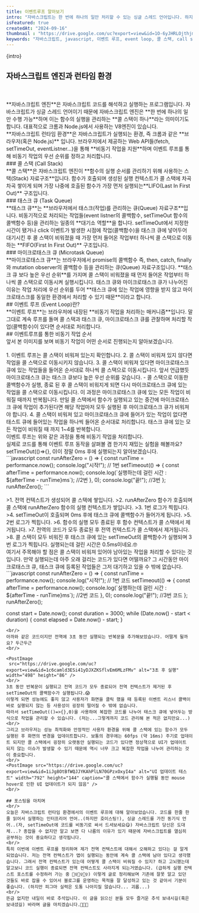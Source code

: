 ```yaml
---
title: 이벤트루프 알아보기
intro: "자바스크립트는 한 번에 하나의 일만 처리할 수 있는 싱글 스레드 언어입니다. 하지만 실제로 자바스크립트를 사용해보면 어떤가요? 데이터를 가져오는 동안 다른 함수를 실행할 수 있고 setTimeOut으로 지정한 시간 뒤에 특정 함수를 실행시키려 할 때 다른 함수가 바로 실행되는 등 동시에 여러 일을 처리하는 것처럼 보입니다. 이는 자바스크립트가 실행되는 런타임 환경인 브라우저가 비동기 작업을 지원하기 때문입니다. 오늘은 브라우저에서 비동기 작업을 처리하는 이벤트 루프(Event Loop)에 대해서 알아보도록 하겠습니다."   
isFeatured: true
createdAt: "2024-09-16"
thumbnail : "https://drive.google.com/uc?export=view&id=1O-6yJHRLOjthjmdrTOQkrXd6NI2pkfoM"
keywords: "자바스크립트, javascript, 이벤트 루프, event loop, 콜 스택, call stack, 태스트 큐, task queue, 비동기"
---
```

<p>{intro}</p>
<Spacing size="lg" />

## 자바스크립트 엔진과 런타임 환경
<br/>
<PostImage src="https://drive.google.com/uc?export=view&id=1GWut_okKW71WPVL7UY066r99i0-t_Ysh" alt="자바스크립트 런타임 환경" width="992" height="584"/>
<br/>
**자바스크립트 엔진**은 자바스크립트 코드를 해석하고 실행하는 프로그램입니다. 자바스크립트가 싱글 스레드 언어이기 때문에 자바스크립트 엔진은 **한 번에 하나의 일만 수행 가능**하며 이는 함수의 실행을 관리하는 **콜 스택이 하나**라는 의미이기도 합니다. 대표적으로 크롬과 Node.js에서 사용하는 V8엔진이 있습니다.
<br/>
**자바스크립트 런타임 환경**은 자바스크립트가 실행되는 환경, 즉 크롬과 같은 **브라우저(혹은 Node.js)** 입니다. 브라우저에서 제공하는 Web API들(fetch, setTimeOut, eventListner...)을 통해 **비동기 작업을 지원**하며 이벤트 루프를 통해 비동기 작업의 우선 순위를 정하고 처리합니다.
<br/>
### 콜 스택 (Call Stack)
<br/>
**콜 스택**은 자바스크립트 엔진이 **함수의 실행 순서를 관리하기 위해 사용하는 스택(Stack) 자료구조**입니다. 함수가 호츌되며 생성된 실행 컨텍스트가 콜 스택에 차곡차곡 쌓이게 되며 가장 나중에 호출된 함수가 가장 먼저 실행되는**LIFO(Last In First Out)** 구조입니다.
<br/>
### 태스크 큐 (Task Queue)
<br/>
**태스크 큐**는 **브라우저에서 태스크(작업)를 관리하는 큐(Queue) 자료구조**입니다. 비동기적으로 처리되는 작업들(event listner의 콜백함수, setTimeOut 함수의 콜백함수 등)을 관리하는 일종의 **대기소 역할**을 합니다. setTimeOut에서 지정한 시간이 됐거나 click 이벤트가 발생한 시점에 작업(콜백함수)을 태스크 큐에 넣어두어 대기시킨 후 콜 스택이 비워졌을 때 가장 먼저 들어온 작업부터 하나씩 콜 스택으로 이동하는 **FIFO(First In First Out)** 구조입니다.
<br/>
### 마이크로태스크 큐 (Microtask Queue)
<br/>
**마이크로태스크 큐**는 브라우저에서 promise의 콜백함수 즉, then, catch, finally와 mutation observer의 콜백함수 등을 관리하는 큐(Queue) 자료구조입니다. **태스크 큐 보다 높은 우선 순위**를 가지며 콜 스택이 비워졌을 때 먼저 들어온 작업부터 하나씩 콜 스택으로 이동시켜 실행시킵니다. 태스크 큐와 마이크로태스크 큐가 나누어진 이유는 작업 처리에 우선 순위를 두어 **태스크 큐에 있는 작업에 영향을 받지 않고 마이크로태스크를 동일한 환경에서 처리할 수 있기 때문**이라고 합니다.
<br/>
## 이벤트 루프 (Event Loop)란?
<br/>
**이벤트 루프**는 브라우저에 내장된 **비동기 작업을 처리하는 매커니즘**입니다. 말 그대로 계속 루프를 돌며 콜 스택과 태스크 큐, 마이크로태스크 큐를 관찰하며 처리할 작업(콜백함수)이 있다면 순서대로 처리합니다. 
<br/>
## 이벤트루프를 통한 비동기 작업 순서
<br/>
앞서 본 이미지를 보며 비동기 작업이 어떤 순서로 진행되는지 알아보겠습니다.
<br/>
<PostImage src="https://drive.google.com/uc?export=view&id=1GWut_okKW71WPVL7UY066r99i0-t_Ysh" alt="자바스크립트 런타임 환경" width="992" height="584"/>
<br/>
1. 이벤트 루프는 콜 스택이 비워져 있는지 확인합니다.
2. 콜 스택이 비워져 있지 않다면 작업을 콜 스택으로 이동시키지 않습니다. 
3. 콜 스택이 비워져 있다면 마이크로태스크 큐에 있는 작업들을 들어온 순서대로 하나씩 콜 스택으로 이동시킵니다. 앞서 언급했듯 마이크로태스크 큐는 태스크 큐보다 높은 우선 순위를 갖습니다. 
- 콜 스택으로 이동한 콜백함수가 실행, 종료 된 후 콜 스택이 비워지게 되면 다시 마이크로태스크 큐에 있는 작업을 콜 스택으로 이동시킵니다. 이 과정은 마이크로태스크 큐에 있는 모든 작업이 비워질 때까지 반복됩니다. 만일 콜 스택에서 함수가 실행되고 있는 중간에 마이크로태스크 큐에 작업이 추가된다면 해당 작업마저 모두 실행된 후 마이크로태스크 큐가 비워져야 합니다.
4. 콜 스택이 비워져 있고 마이크로태스크 큐에 들어가 있는 작업이 없다면 태스트 큐에 들어있는 작업을 하나씩 들어온 순서대로 처리합니다. 태스크 큐에 있는 모든 작업이 비워질 때 까지 1~4를 반복합니다.
<br/>
이벤트 루프는 위와 같은 과정을 통해 비동기 작업을 처리합니다. 
<br/>
실제로 코드를 통해 이벤트 루프 동작을 살펴볼 겸 한가지 재밌는 실험을 해볼까요?
setTimeOut(()=>{}, 0)이 정말 0ms 후에 실행되는지 알아보겠습니다.
<br/>
```javascript
const runAfterZero = () => {
    const runTime = performance.now();
    console.log("시작!"); // 1번 
    setTimeout(() => {
        const afterTime = performance.now();
        console.log(`실행하는데 걸린 시간 : ${afterTime - runTime}ms`); //2번
    }, 0);
    console.log("끝!"); //3번
    };
runAfterZero();
```
<br/>
<PostImage src="https://drive.google.com/uc?export=view&id=1uuDOMCraKrFf4VQTGAR87CVDNPxOcjZ0" alt="이벤트 루트 동작 확인" width="982" height="162" caption="setTimeOut 0는 0ms 뒤에 실행 되지...않았습니다...!"/>
<br/>
>1. 전역 컨텍스트가 생성되어 콜 스택에 쌓입니다.
>2. runAfterZero 함수가 호출되며 콜 스택에 runAfterZero 함수의 실행 컨텍스트가 쌓입니다.
>3. 1번 로그가 찍힙니다.
>4. setTimeOut이 호출되며 0ms 후에 태스크 큐에 콜백함수가 들어가게 됩니다.
>5. 2번 로그가 찍힙니다.
>6. 함수의 실행 모두 종료된 후 함수 컨텍스트가 콜 스택에서 제거됩니다.
>7. 전역의 코드가 모두 종료된 후 전역 컨텍스트가 콜 스택에서 제거됩니다.
>8. 콜 스택이 모두 비워진 후 태스크 큐에 있는 setTimeOut의 콜백함수가 실행되며 3번 로그가 찍힙니다. 실행되는데 걸린 시간은 0.5ms이네요.🤓

<br/>
여기서 주목해야 할 점은 콜 스택이 비워져 있어야 남아있는 작업을 처리할 수 있다는 것입니다. 만약 실행되는데 아주 오래 걸리는 코드가 있다면 어떨까요? 그 시간동안 마이크로태스크 큐, 태스크 큐에 등록된 작업들은 그저 대기하고 있을 수 밖에 없습니다. 
<br/>
```javascript
const runAfterZero = () => {
    const runTime = performance.now();
    console.log("시작!"); // 1번 코드
    setTimeout(() => {
        const afterTime = performance.now();
        console.log(`실행하는데 걸린 시간 : ${afterTime - runTime}ms`); //2번 코드
    }, 0);
    console.log("끝!"); //3번 코드
    };
runAfterZero();

const start = Date.now();
const duration = 3000;
while (Date.now() - start < duration) {
    const elapsed = Date.now() - start;
}
```
<br/>
아까와 같은 코드이지만 전역에 3초 동안 실행되는 반복문을 추가해보았습니다. 어떨게 될까요? 두근두근
<br/>

<PostImage
 src="https://drive.google.com/uc?export=view&id=1c6camld3ESi41yDJXZKSflvEm6MLzFMv" alt="3초 후 실행" width="498" height="86" />
<br/>
3초 동안 반복문이 실행되고 전역 코드가 모두 종료되어 전역 컨텍스트가 제거된 후 setTimeOut의 콜백함수가 실행됩니다.😱
이렇게 되면 성능에도 좋지 않고 사용자가 화면을 클릭 했을 때 등록된 이벤트 리스너 콜백이 바로 실행되지 않는 등 사용성이 굉장히 떨어질 수 밖에 없습니다.
따라서 setTimeOut(()=>{},0)을 사용하여 복잡한 코드를 나누어 태스크 큐에 넣어두는 방식으로 작업을 관리할 수 있습니다. (저는...그렇게까지 코드 관리해 본 적은 없지만요...)
<br/>
그리고 브라우저는 성능 최적화와 안정적인 사용자 환경을 위해 콜 스택에 있는 함수가 모두 실행된 후 화면의 변경을 업데이트합니다. 보통의 경우에는 60fps (약 16ms) 주기로 업데이트 되지만 콜 스택에서 굉장히 오랫동안 실행되는 코드가 있다면 정상젹으로 UI가 업데이트 되지 않는 이슈가 발생할 수 있기 때문에 역시 너무 크고 복잡한 작업을 나누어 관리하는 것이 중요합니다.
<br/>
<PostImage src="https://drive.google.com/uc?export=view&id=1iJg8OtBfWQJJYKAhPlLN70GPzxOxyI4a" alt="UI 업데이트 테스트" width="792" height="144" caption="콜 스택에서 함수가 실행될 동안 mouse hover로 인한 UI 업데이트가 되지 않음" />
<br/>

## 포스팅을 마치며
<br/>
오늘은 자바스크립트 런타임 환경에서의 이벤트 루프에 대해 알아보았습니다. 코드를 한줄 한줄 읽어서 실행하는 인터프리어 언어..(하지만 호이스팅!), 싱글 스레드를 가진 동기식 언어..(자, setTimeOut에 코드를 비동기로 싸서 드셔보세요😋) 자바스크립트 당신은 도대체...? 종잡을 수 없지만 알고 보면 다 나름의 이유가 있기 때문에 자바스크립트를 열심히 공부하는 것이 중요하다고 생각됩니다.
<br/> 
특히 이번에 이벤트 루프를 정리하며 제가 전역 컨텍스트에 대해서 오해하고 있다는 걸 알게 되었습니다. 저는 전역 컨텍스트가 앱이 실행되는 동안에 계속 콜 스택에 남아 있다고 생각했습니다. 그래서 전역 컨텍스트가 있는데 어떻게 콜 스택이 비워질 수 있지? 하고 고뇌했는데 알고보니 코드 실행이 종료되면 전역 컨텍스트도 사라지게 되는거였습니다. (급하게 실행 컨텍스트 포스트를 수정하러 가는 중 🏃‍♀️🏃‍♀️🏃‍♀️) 이렇게 글로 정리해보며 기존에 잘못 알고 있던 것들도 바로 잡을 수 있어서 블로그를 운영하는 목적을 잘 달성하고 있는 것 같아서 기분이 좋습니다. (하지만 피그마 실력은 도통 나아지질 않습니다... 괴롭...) 
<br/>
뜬금 없지만 내일이 바로 추석입니다. 이 글을 읽으신 분들 모두 즐거운 추석 보내시길(혹은 보내셨길) 바라며 글을 마치겠습니다.🌝👋👋

